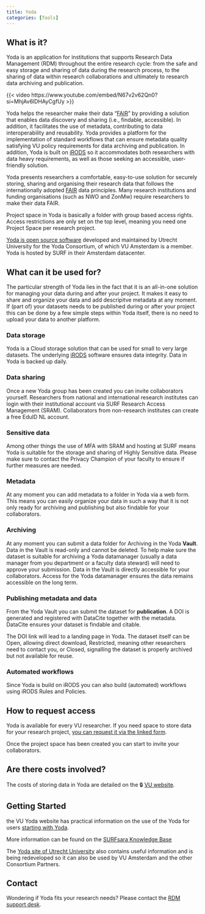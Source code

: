 ```yaml
---
title: Yoda
categories: [Tools]
---
```


## What is it?
Yoda is an application for institutions that supports Research Data Management (RDM) throughout the entire research cycle: from the safe and easy storage and sharing of data during the research process, to the sharing of data within research collaborations and ultimately to research data archiving and publication.

{{< video https://www.youtube.com/embed/N67v2v62Qn0?si=MhjAv6lDHAyCgfUy >}}

Yoda helps the researcher make their data "[FAIR](../topics/fair-principles.qmd)" by providing a solution that enables data discovery and sharing (i.e., findable, accessible). In addition, it facilitates the use of metadata, contributing to data interoperability and reusability. Yoda provides a platform for the implementation of standard workflows that can ensure metadata quality satisfying VU policy requirements for data archiving and publication. In addition, Yoda is built on [iRODS](https://irods.org) so it accommodates both researchers with data heavy requirements, as well as those seeking an accessible, user-friendly solution.

Yoda presents researchers a comfortable, easy-to-use solution for securely storing, sharing and organising their research data that follows the internationally adopted [FAIR](../topics/fair-principles.qmd) data principles. Many research institutions and funding organisations (such as NWO and ZonMw) require researchers to make their data FAIR. 

Project space in Yoda is basically a folder with group based access rights. Access restrictions are only set on the top level, meaning you need one Project Space per research project.

[Yoda is open source software](https://github.com/UtrechtUniversity/Yoda) developed and maintained by Utrecht University for the Yoda Consortium, of which VU Amsterdam is a member.  Yoda is hosted by SURF in their Amsterdam datacenter.

## What can it be used for?

The particular strength of Yoda lies in the fact that it is an all-in-one solution for managing your data during and after your project. It makes it easy to share and organize your data and add descripitve metadata at any moment. If (part of) your datasets needs to be published during or after your project this can be done by a few simple steps within Yoda itself, there is no need to upload your data to another platform. 

### Data storage
Yoda is a Cloud storage solution that can be used for small to very large datasets. The underlying [iRODS](https://irods.org) software ensures data integrity. Data in Yoda is backed up daily. 

### Data sharing
Once a new Yoda group has been created you can invite collaborators yourself. Researchers from national and international research institutes can login with their institutional account via SURF Research Access Management (SRAM). Collaborators from non-research institutes can create a free EduID NL account. 

### Sensitive data
Among other things the use of MFA with SRAM and hosting at SURF means Yoda is suitable for the storage and sharing of Highly Sensitive data. Please make sure to contact the Privacy Champion of your faculty to ensure if further measures are needed.

### Metadata
At any moment you can add metadata to a folder in Yoda via a web form. This means you can easily organize your data in such a way that it is not only ready for archiving and publishing but also findable for your collaborators. 

### Archiving
At any moment you can submit a data folder for Archiving in the Yoda **Vault**. Data in the Vault is read-only and cannot be deleted. To help make sure the dataset is suitable for archiving a Yoda datamanager (usually a data manager from you department or a faculty data steward) will need to approve your submission. Data in the Vault is directly accessible for your collaborators. Access for the Yoda datamanager ensures the data remains accessible on the long term.

### Publishing metadata and data
From the Yoda Vault you can submit the dataset for **publication**. A DOI is generated and registered with DataCite together with the metadata. DataCite ensures your dataset is findable and citable.

The DOI link will lead to a landing page in Yoda. The dataset itself can be Open, allowing direct download, Restricted, meaning other researchers need to contact you, or Closed, signalling the dataset is properly archived but not available for reuse. 

### Automated workflows
Since Yoda is build on iRODS you can also build (automated) workflows using iRODS Rules and Policies. 

## How to request access
Yoda is available for every VU researcher. If you need space to store data for your research project, [you can request it via the linked form](https://yoda.vu.nl/site/getting-started/requesting-space.html).

Once the project space has been created you can start to invite your collaborators.

## Are there costs involved?
The costs of storing data in Yoda are detailed on the 🔒 [VU website](https://vu.nl/en/employee/research-data-support/research-archiving-storage-cost-model). 

## Getting Started

the VU Yoda website has practical information on the use of the Yoda for users [starting with Yoda](https://yoda.vu.nl/site/getting-started/index.html).

More information can be found on the [SURFsara Knowledge Base](https://servicedesk.surfsara.nl/wiki/display/WIKI/Yoda+Hosting)

The [Yoda site of Utrecht University](https://www.uu.nl/en/research/Yoda) also contains useful information and is being redeveloped so it can also be used by VU Amsterdam and the other Consortium Partners.

## Contact
Wondering if Yoda fits your research needs? Please contact the [RDM support desk](mailto:rdm@vu.nl).
